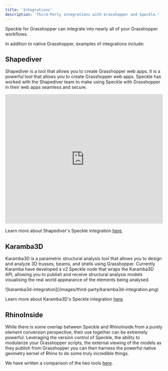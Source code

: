 ```yaml
---
title: 'Integrations'
description: 'Third-Party integrations with Grasshopper and Speckle.'
---
```


Speckle for Grasshopper can integrate into nearly all of your Grasshopper workflows.

In addition to native Grasshopper, examples of integrations include:

## Shapediver

Shapediver is a tool that allows you to create Grasshopper web apps. It is a powerful 
tool that allows you to create Grasshopper web apps. Speckle has worked with the 
Shapediver team to make using Speckle with Grasshopper in their web apps seamless and secure.

<Frame caption="Shapediver's Speckle integration in action.">
<iframe width="100%" height="415" src="https://www.youtube.com/embed/lDIFa_vhiec?si=SXgEicmRzxfWRObl" 
title="Shapediver for Speckle" frameborder="0" allow="accelerometer; autoplay; clipboard-write; encrypted-media; gyroscope; picture-in-picture; web-share" referrerpolicy="strict-origin-when-cross-origin" allowfullscreen></iframe>
</Frame>

Learn more about Shapediver's Speckle integration [here](https://help.shapediver.com/doc/shapediver-for-speckle).

## Karamba3D

Karamba3D is a parametric structural analysis tool that allows you to design and analyze 
3D trusses, beams, and shells using Grasshopper. Currently Karamba have developed a 
v2 Speckle node that wraps the Karamba3D API, allowing you to publish and receive 
structural analysis models visualising the real world appearance of the elements 
being analysed.

<Frame caption="Visualising Karamba3D structural elements.">
![karamba3d-integration](/images/third-party/karamba3d-integration.png)
</Frame>

Learn more about Karamba3D's Speckle integration [here](https://karamba3d.com/?s=speckle).

## RhinoInside

While there is some overlap between Speckle and RhinoInside from a purely element 
conversion perspective, their use together can be extremely powerful. Leveraging 
the version control of Speckle, the ability to modularize your Grasshopper scripts, 
the external viewing of the models as they publish from Grasshopper you can then 
harness the powerful native geometry kernel of Rhino to do some truly incredible things.

We have written a comparison of the two tools [here](https://www.speckle.systems/blog/speckle-vs-rhino-inside-revit-choose-the-best-tool-for-your-aec-project).

